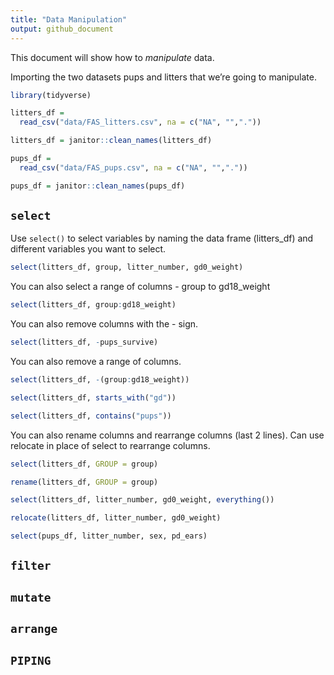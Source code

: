 ```yaml
---
title: "Data Manipulation"
output: github_document
---
```


This document will show how to *manipulate* data. 

Importing the two datasets pups and litters that we're going to manipulate. 

```r
library(tidyverse)

```

```r
litters_df = 
  read_csv("data/FAS_litters.csv", na = c("NA", "","."))

litters_df = janitor::clean_names(litters_df)

pups_df = 
  read_csv("data/FAS_pups.csv", na = c("NA", "","."))

pups_df = janitor::clean_names(pups_df)
```

## `select`

Use `select()` to select variables by naming the data frame (litters_df) and different variables you want to select. 

```r
select(litters_df, group, litter_number, gd0_weight)
```

You can also select a range of columns - group to gd18_weight
```r
select(litters_df, group:gd18_weight)
```

You can also remove columns with the - sign.
```r
select(litters_df, -pups_survive)
```

You can also remove a range of columns. 
```r
select(litters_df, -(group:gd18_weight))
```

```r
select(litters_df, starts_with("gd"))

select(litters_df, contains("pups"))
```

You can also rename columns and rearrange columns (last 2 lines). Can use relocate in place of select to rearrange columns. 
```r
select(litters_df, GROUP = group)

rename(litters_df, GROUP = group)

select(litters_df, litter_number, gd0_weight, everything())

relocate(litters_df, litter_number, gd0_weight)
```

```r
select(pups_df, litter_number, sex, pd_ears)
```

## `filter`

## `mutate`

## `arrange`

## `PIPING`